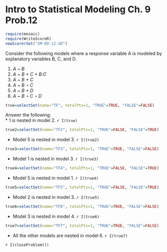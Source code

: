 Intro to Statistical Modeling Ch. 9 Prob.12
========================================================
```r
require(mosaic)
require(WriteScoreR)
newScorerSet("SM-09-12-SD")
```
Consider the following models where a response variable A is modeled by explanatory variables B, C, and D.

1. *A* ~ *B*
2. *A* ~  *B + C + B:C*
3. *A* ~ *B + C*
4. *A* ~ *B $\star$ C*
5. *A* ~ *B + D*
6. *A* ~ *B $\star$ C $\star$ D*


```r
true=selectSet(name="TF", totalPts=1, "TRUE"=TRUE, "FALSE"=FALSE)
```
Answer the following:     
* 1 is nested in model 2. `r I(true)`
```r
true2=selectSet(name="TF2", totalPts=1, "TRUE"=FALSE, "FALSE"=TRUE)
```
* Model 5 is nested in model 3. `r I(true2)`
```r
true3=selectSet(name="TF3", totalPts=1, "TRUE"=TRUE, "FALSE"=FALSE)
```
* Model 1 is nested in model 3. `r I(true3)`
```r
true4=selectSet(name="TF4", totalPts=1, "TRUE"=FALSE, "FALSE"=TRUE)
```
* Model 5 is nested in model 1. `r I(true4)` 
```r
true5=selectSet(name="TF5", totalPts=1, "TRUE"=FALSE, "FALSE"=TRUE)
```
* Model 2 is nested in model 3. `r I(true5)`
```r
true6=selectSet(name="TF6", totalPts=1, "TRUE"=TRUE, "FALSE"=FALSE)
```
* Model 3 is nested in model 4. `r I(true6)`
```r
true7=selectSet(name="TF7", totalPts=1, "TRUE"=TRUE, "FALSE"=FALSE)
```
* All the other models are nested in model 6. `r I(true7)`

`r I(closeProblem())`
